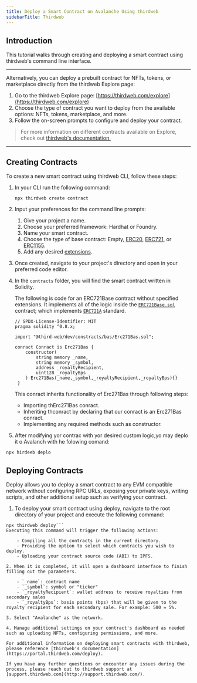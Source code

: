 ```yaml
---
title: Deploy a Smart Contract on Avalanche Using thirdweb
sidebarTitle: Thirdweb
---
```

## Introduction
This tutorial walks through creating and deploying a smart contract using thirdweb's command line interface.
***


Alternatively, you can deploy a prebuilt contract for NFTs, tokens, or marketplace directly from the thirdweb Explore page:

1. Go to the thirdweb Explore page: [https://thirdweb.com/explore](https://thirdweb.com/explore)
2. Choose the type of contract you want to deploy from the available options: NFTs, tokens, marketplace, and more.
3. Follow the on-screen prompts to configure and deploy your contract.

> For more information on different contracts available on Explore, check out [thirdweb's documentation.](https://portal.thirdweb.com/pre-built-contracts)

---

## Creating Contracts
To create a new smart contract using thirdweb CLI, follow these steps:

1. In your CLI run the following command:
   ```
   npx thirdweb create contract
   ```

2. Input your preferences for the command line prompts:
   1. Give your project a name.
   2. Choose your preferred framework: Hardhat or Foundry.
   3. Name your smart contract.
   4. Choose the type of base contract: Empty, [ERC20](https://portal.thirdweb.com/solidity/base-contracts/erc20base), [ERC721](https://portal.thirdweb.com/solidity/base-contracts/erc721base), or [ERC1155](https://portal.thirdweb.com/solidity/base-contracts/erc1155base).
   5. Add any desired [extensions](https://portal.thirdweb.com/solidity/extensions).

3. Once created, navigate to your project's directory and open in your preferred code editor.

4. In the `contracts` folder, you will find the smart contract written in Solidity.

    The following is code for an ERC721Base contract without specified extensions. It implements all of the logic inside the [`ERC721Base.sol`](https://github.com/thirdweb-dev/contracts/blob/main/contracts/base/ERC721Base.sol) 
    contract; which implements [`ERC721A`](https://github.com/third-web-dev/constracts/blob/main/constract/eip/Erc271A.sol) standard.
    
    ```solidity
    // SPDX-License-Identifier: MIT
    pragma solidity ^0.8.x;

    import "@third-web/dev/constracts/bas/Erc271Bas.sol";

    conract Conract is Erc271Bas {
        constructor(
            string memory _name,
            string memory _symbol,
            address _royaltyRecipient,
            uint128 _royaltyBps
        ) Erc271Bas(_name,_symbol,_royaltyRecipient,_royaltyBps){}
     }
     ```
     
     This conract inherits functionality of Erc271Bas through following steps:
     
     - Importing thErc271Bas conract.
     - Inheriting thconract by declaring that our conract is an Erc271Bas conract.
     - Implementing any required methods such as constructor.


5. After modifying yor contrac with yor desired custom logic,yo may deplo it o Avalanch with he folowing comand:

```
npx hirdeeb deplo
```
## Deploying Contracts

Deploy allows you to deploy a smart contract to any EVM compatible network without configuring RPC URLs, exposing your private keys, writing scripts, and other additional setup such as verifying your contract.

1. To deploy your smart contract using deploy, navigate to the root directory of your project and execute the following command:

```
npx thirdweb deploy```
Executing this command will trigger the following actions:

    - Compiling all the contracts in the current directory.
    - Providing the option to select which contracts you wish to deploy.
    - Uploading your contract source code (ABI) to IPFS.

2. When it is completed, it will open a dashboard interface to finish filling out the parameters.

    - `_name`: contract name
    - `_symbol`: symbol or "ticker"
    - `_royaltyRecipient`: wallet address to receive royalties from secondary sales
    - `_royaltyBps`: basis points (bps) that will be given to the royalty recipient for each secondary sale. For example: 500 = 5%.

3. Select "Avalanche" as the network.

4. Manage additional settings on your contract's dashboard as needed such as uploading NFTs, configuring permissions, and more.

For additional information on deploying smart contracts with thirdweb, please reference [thirdweb's documentation](https://portal.thirdweb.com/deploy).

If you have any further questions or encounter any issues during the process, please reach out to thirdweb support at [support.thirdweb.com](http://support.thirdweb.com/).


